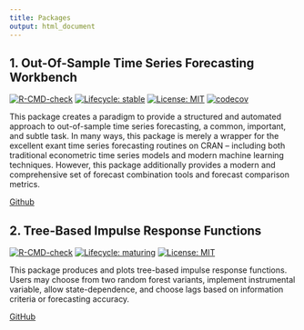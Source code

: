 ```yaml
---
title: Packages
output: html_document
---
```


## 1. Out-Of-Sample Time Series Forecasting Workbench
<!-- badges: start -->
[![R-CMD-check](https://github.com/r-lib/usethis/workflows/R-CMD-check/badge.svg)](https://github.com/r-lib/usethis/actions)
[![Lifecycle: stable](https://img.shields.io/badge/lifecycle-stable-brightgreen.svg)](https://www.tidyverse.org/lifecycle/#stable)
[![License: MIT](https://img.shields.io/badge/License-MIT-yellow.svg)](https://opensource.org/licenses/MIT)
[![codecov](https://codecov.io/gh/tylerJPike/OOS/branch/main/graph/badge.svg?token=AQ4PFWU3KS)](https://codecov.io/gh/tylerJPike/OOS)
<!-- badges: end -->    
  
   This package creates a paradigm to provide a structured and automated approach to out-of-sample time series forecasting, a common, important, and subtle task. In many ways, this package is merely a wrapper for the excellent exant time series forecasting routines on CRAN -- including both traditional econometric time series models and modern machine learning techniques. However, this package additionally provides a modern and comprehensive set of forecast combination tools and forecast comparison metrics.  

   [Github](https://github.com/tylerJPike/OOS)

## 2. Tree-Based Impulse Response Functions  
<!-- badges: start -->
[![R-CMD-check](https://github.com/r-lib/usethis/workflows/R-CMD-check/badge.svg)](https://github.com/r-lib/usethis/actions)
[![Lifecycle: maturing](https://img.shields.io/badge/lifecycle-maturing-blue.svg)](https://www.tidyverse.org/lifecycle/#maturing)
[![License: MIT](https://img.shields.io/badge/License-MIT-yellow.svg)](https://opensource.org/licenses/MIT)
<!-- badges: end --> 
  
   This package produces and plots tree-based impulse response functions. Users may choose from two random forest variants, implement instrumental variable, allow state-dependence, and choose lags based on information criteria or forecasting accuracy.   

   [GitHub](https://github.com/tylerJPike/treeImpulses)  